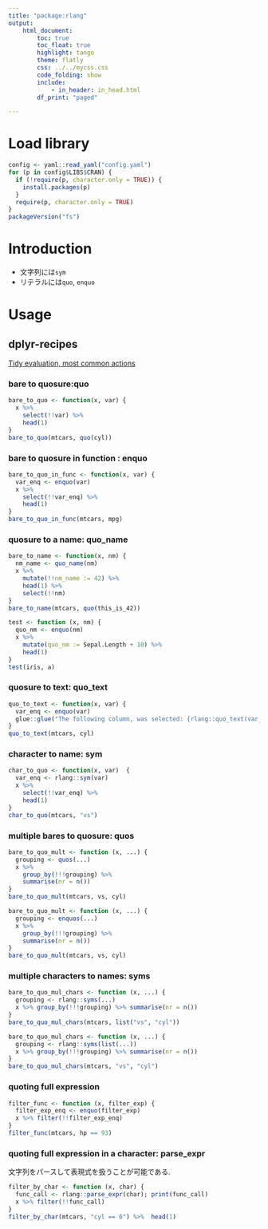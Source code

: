 ```yaml
---
title: "package:rlang"
output:
    html_document:
        toc: true
        toc_float: true
        highlight: tango
        theme: flatly
        css: ../../mycss.css
        code_folding: show
        include:
            - in_header: in_head.html
        df_print: "paged"

---
```


# Load library

```r
config <- yaml::read_yaml("config.yaml")
for (p in config$LIBS$CRAN) {
  if (!require(p, character.only = TRUE)) {
    install.packages(p)
  }
  require(p, character.only = TRUE)
}
packageVersion("fs")
```



# Introduction

- 文字列には`sym`
- リテラルには`quo`, `enquo`

# Usage

## dplyr-recipes

[Tidy evaluation, most common actions](https://edwinth.github.io/blog/dplyr-recipes/)


### bare to quosure:quo

```r
bare_to_quo <- function(x, var) {
  x %>%
    select(!!var) %>%
    head(1)
}
bare_to_quo(mtcars, quo(cyl))
```

### bare to quosure in function : enquo 

```r
bare_to_quo_in_func <- function(x, var) {
  var_enq <- enquo(var)
  x %>% 
    select(!!var_enq) %>%
    head(1)
}
bare_to_quo_in_func(mtcars, mpg)
```

### quosure to a name: quo_name

```r
bare_to_name <- function(x, nm) {
  nm_name <- quo_name(nm)
  x %>% 
    mutate(!!nm_name := 42) %>% 
    head(1) %>% 
    select(!!nm)
}
bare_to_name(mtcars, quo(this_is_42))
```

```r
test <- function (x, nm) {
  quo_nm <- enquo(nm)
  x %>% 
    mutate(quo_nm := Sepal.Length + 10) %>% 
    head(1)
}
test(iris, a)
```


### quosure to text: quo_text

```r
quo_to_text <- function(x, var) {
  var_enq <- enquo(var)
  glue::glue("The following column, was selected: {rlang::quo_text(var_enq)}")
}
quo_to_text(mtcars, cyl)
```

### character to name: sym

```r
char_to_quo <- function(x, var)  {
  var_enq <- rlang::sym(var)
  x %>% 
    select(!!var_enq) %>% 
    head(1)
}
char_to_quo(mtcars, "vs")
```

### multiple bares to quosure: quos

```r
bare_to_quo_mult <- function (x, ...) {
  grouping <- quos(...)
  x %>% 
    group_by(!!!grouping) %>%
    summarise(nr = n())
}
bare_to_quo_mult(mtcars, vs, cyl)
```

```r
bare_to_quo_mult <- function (x, ...) {
  grouping <- enquos(...)
  x %>% 
    group_by(!!!grouping) %>%
    summarise(nr = n())
}
bare_to_quo_mult(mtcars, vs, cyl)
```

### multiple characters to names: syms

```r
bare_to_quo_mul_chars <- function (x, ...) {
  grouping <- rlang::syms(...)
  x %>% group_by(!!!grouping) %>% summarise(nr = n())
}
bare_to_quo_mul_chars(mtcars, list("vs", "cyl"))
```
```r
bare_to_quo_mul_chars <- function (x, ...) {
  grouping <- rlang::syms(list(...))
  x %>% group_by(!!!grouping) %>% summarise(nr = n())
}
bare_to_quo_mul_chars(mtcars, "vs", "cyl")
```


### quoting full expression 



```r
filter_func <- function (x, filter_exp) {
  filter_exp_enq <- enquo(filter_exp)
  x %>% filter(!!filter_exp_enq)
}
filter_func(mtcars, hp == 93)
```




### quoting full expression in a character: parse_expr

文字列をパースして表現式を扱うことが可能である. 


```r
filter_by_char <- function (x, char) {
  func_call <- rlang::parse_expr(char); print(func_call)
  x %>% filter(!!func_call) 
}
filter_by_char(mtcars, "cyl == 6") %>%  head(1)

```

